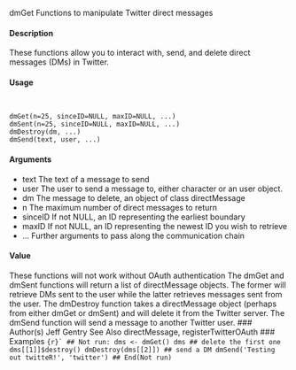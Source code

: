 

dmGet Functions to manipulate Twitter direct messages

#### Description

These functions allow you to interact with, send, and delete direct messages (DMs) in Twitter.

#### Usage

<pre><code>
  
dmGet(n=25, sinceID=NULL, maxID=NULL, ...)
dmSent(n=25, sinceID=NULL, maxID=NULL, ...)
dmDestroy(dm, ...)
dmSend(text, user, ...)
</code></pre>
  
#### Arguments

* text The text of a message to send
* user The user to send a message to, either character or an user object.
* dm The message to delete, an object of class directMessage
* n The maximum number of direct messages to return
* sinceID If not NULL, an ID representing the earliest boundary
* maxID If not NULL, an ID representing the newest ID you wish to retrieve
* ... Further arguments to pass along the communication chain

#### Value
These functions will not work without OAuth authentication
The dmGet and dmSent functions will return a list of directMessage objects. The former will
retrieve DMs sent to the user while the latter retrieves messages sent from the user.
The dmDestroy function takes a directMessage object (perhaps from either dmGet or dmSent) and
will delete it from the Twitter server.
The dmSend function will send a message to another Twitter user.
### Author(s)
Jeff Gentry
See Also
directMessage, registerTwitterOAuth
### Examples
```{r}`
## Not run:
dms <- dmGet()
dms
## delete the first one
dms[[1]]$destroy()
dmDestroy(dms[[2]])
## send a DM
dmSend('Testing out twitteR!', 'twitter')
## End(Not run)
```
